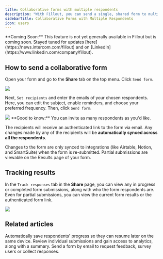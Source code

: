```yaml
---
title: Collaborative forms with multiple respondents
description: "With Fillout, you can send a single, shared form to multiple respondents at once. Responses on the form are synced automatically to allow for collaborative data intake."
sidebarTitle: Collaborative Forms with Multiple Respondents
icon: users
---
```



<Check>
  **Coming Soon:** This feature is not yet generally available in Fillout but is coming soon. Stayed tuned for updates [here](https://news.intercom.com/fillout) and on [LinkedIn](https://www.linkedin.com/company/fillout).
</Check>

## How to send a collaborative form

Open your form and go to the **Share** tab on the top menu. Click `Send form`.

<Frame>
  <img src="/images/advanced/image-2.png" />
</Frame>

Next, `Set recipients` and enter the emails of your chosen respondents. Here, you can edit the subject, enable reminders, and choose your preferred frequency. Then, click `Send form`.

<Frame>
  <img src="/images/advanced/image-3.png" />
</Frame>

<Check>
  **Good to know:** You can invite as many respondents as you'd like.
</Check>

The recipients will receive an authenticated link to the form via email. Any changes made by any of the recipients will be **automatically synced across all the respondents**.

<Note>
  Changes to the form are only synced to integrations (like Airtable, Notion, and SmartSuite) when the form is re-submitted. Partial submissions are viewable on the Results page of your form.
</Note>

## Tracking results

In the `Track responses` tab in the **Share** page, you can view any in progress or completed form submissions, along with who the form respondents are. Even for partial submissions, you can view the current form results or the authenticated form link.

<Frame>
  <img src="/images/advanced/image-4.png" />
</Frame>

## Related articles

<CardGroup cols={3}>
  <Card title="Partial submissions" href="/help/partial-submissions" icon="circle-half-stroke" iconType="regular" color="#FFC738">
    Automatically save respondents' progress so they can resume later on the same device.
  </Card>
  <Card title="Results" icon="clipboard" iconType="regular" color="#FFC738" href="/help/results">
    Review individual submissions and gain access to analytics, along with a summary.
  </Card>
  <Card title="Email your form" href="/help/email-form" icon="envelope" iconType="regular" color="#FFC738">
  Send a form by email to request feedback, survey users or collect responses.
  </Card>
</CardGroup>
